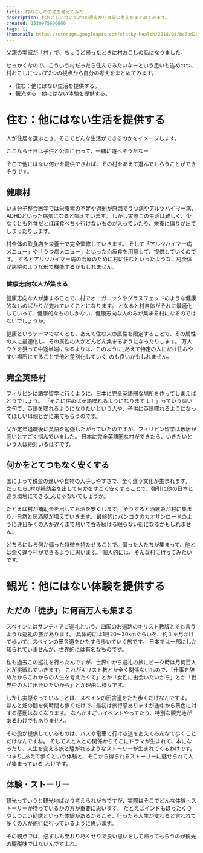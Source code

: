 ```yaml
---
title: 村おこしの方法を考えてみた
description: 村おこしについて2つの視点から自分の考えをまとめてみます。
created: 1530975600000
tags: []
thumbnail: https://storage.googleapis.com/stacky-health/2018/08/bc7bd2084ca75b69d6a4250d625f6eea.jpg
---
```


父親の実家が「村」で、ちょうど帰ったときに村おこしの話になりました。

せっかくなので、こういう村だったら住んでみたいなーという思いも込めつつ、村おこしについて2つの視点から自分の考えをまとめてみます。

- 住む：他にはない生活を提供する。
- 観光する：他にはない体験を提供する。

# 住む：他にはない生活を提供する
人が住居を選ぶとき、そこでどんな生活ができるのかをイメージします。

<Balloon img="man1">ここなら土日は子供と公園に行って、一緒に遊べそうだなー</Balloon>

そこで他にはない何かを提供できれば、その村をあえて選んでもらうことができそうです。

## 健康村

いま分子整合医学では栄養素の不足や過剰が原因でうつ病やアルツハイマー病、ADHDといった病気になると唱えています。
しかし実際この生活は難しく、少なくとも外食だとほぼ食べちゃ行けないものが入っていたり、栄養に偏りが出てしまったりします。

<LinkCard slug="atp" />

村全体の飲食店を栄養士で完全監修していきます。
そして「アルツハイマー病メニュー」や「うつ病メニュー」といった治療食を用意して、提供していくのです。
するとアルツハイマー病の治療のために村に住むといったような、村全体が病院のような形で機能するかもしれません。

### 健康志向な人が集まる

健康志向な人が集まることで、村でオーガニックやグラスフェッドのような健康的なものばかりが売れていくことになります。
となると村自体がそれに最適化していって、健康的なものしかない、健康志向な人のみが集まる村になるのではないでしょうか。

健康というテーマでなくとも、あえて住む人の属性を限定することで、その属性の人に最適化し、その属性の人がどんどん集まるようになったりします。
万人ウケを狙って中途半端になるよりは、このように_あえて特定の人にだけ住みやすい場所にすることで他と差別化していく_のも良いかもしれません。

## 完全英語村
フィリピンに語学留学に行くように、日本に完全英語圏な場所を作ってしまえばどうでしょう。
「そこに住めば英語喋れるようになりますよ！」っていう謳い文句で、英語を喋れるようになりたいという人や、子供に英語喋れるようになってほしい母親とかに来てもらうのです。

父が定年退職後に英語を勉強したがっていたのですが、フィリピン留学は敷居が高いとすごく悩んでいました。
日本に完全英語圏な村ができたら、いきたいという人は絶対いるはずです。

## 何かをとてつもなく安くする

国によって税金の違いや食物の入手しやすさで、全く違う文化が生まれます。
だったら_村が補助金を出して何かをすごく安くすることで、強引に他の日本と違う環境にできる_んじゃないでしょうか。

たとえば村が補助金を出してお酒を安くします。
そうすると酒飲みが村に集まり、自然と居酒屋が増えていきます。
最終的にバンコクのカオサンロードのように連日多くの人が遅くまで騒いで呑み続ける眠らない街になるかもしれません。

どちらにしろ何か偏った特徴を持たせることで、偏った人たちが集まって、他とは全く違う村ができるように思います。
個人的には、そんな村に行ってみたいです。

# 観光：他にはない体験を提供する
## ただの「徒歩」に何百万人も集まる
スペインにはサンティアゴ巡礼という、四国のお遍路のキリスト教版とでも言うような巡礼の旅があります。
具体的には1日20〜30kmぐらいを、約１ヶ月かけて歩いて、スペインの田舎道をひたすら歩いていく旅です。
日本では一部にしか知られていませんが、世界的には有名なものです。

私も過去この巡礼を行ったんですが、世界中から巡礼の旅にピーク時は月何百人とが挑戦していきます。
これがキリスト教とか全く関係ないもので、「仕事を辞めたからこれからの人生を考えたくて」とか「女性に出会いたいから」とか「世界中の人に出会いたいから」とか理由は様々です。

しかし実際やっていることは、スペインの田舎道をただ歩くだけなんですよ。
ほんと畑の間を何時間も歩くだけで、最初は旅行感ありますが途中から景色に対する感動はなくなります。
なんかすごいイベントやってたり、特別な観光地があるわけでもありません。

その旅が提供しているものは、バスや電車で行ける道をあえてみんなで歩くことだけなんですね。
そして人と人との関係からそこにドラマが生まれて、本になったり、人生を変える旅と騒がれるようなストーリーが生まれてくるわけです。
つまり_あえて歩くという体験と、そこから得られるストーリーに魅せられて人が集まっている_わけです。

## 体験・ストーリー
観光っていうと観光地ばかり考えられがちですが、実際はそこでどんな体験・ストーリーが待っているかの方が重要に思います。
たとえばインドもぼったくりやしつこい勧誘といった体験があるからこそ、行ったら人生が変わると言われて多くの人が旅行に行っているように思います。

その観点では、必ずしも至れり尽くせりで良い思いをして帰ってもらうのが観光の醍醐味ではないんですよね。

<ArticleCard slug="find-yourself" />
